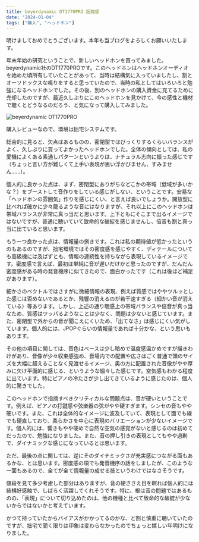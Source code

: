 ```yaml
---
title: beyerdynamic DT1770PRO 超雑感
date: "2024-01-04"
tags: ["購入", "ヘッドホン"]
---
```


明けましておめでとうございます。本年も当ブログをよろしくお願いいたします。

年末年始の研究ということで、新しいヘッドホンを買ってみました。beyerdynamic社のDT1770PROです。このヘッドホンはヘッドホンオーディオを始めた頃所有していたことがあって、当時は結構気に入っていましたし、割とオーソドックスな鳴りをすると思っていたので、当時の私としてはいろいろと勉強になるヘッドホンでした。その後、別のヘッドホンの購入資金に充てるために売却したのですが、最近久しぶりにこのヘッドホンを見かけて、今の感性と機材で聴くとどうなるのだろう、と気になって購入してみました。

![beyerdynamic DT1770PRO](/images/posts/20240104_dt1770pro.jpg)

購入レビューなので、環境は拙宅システムです。

総合的に見ると、欠点はあるものの、密閉型ではびっくりするくらいバランスがよく、久しぶりに買ってよかったヘッドホンでした。全体の傾向としては、私の愛機によくある素通しパターンというよりは、ナチュラル志向に振った感じです（ちょっと言い方が難しくて上手い表現が思い浮かびません、すみません……）。

個人的に良かった点は、まず、密閉型にありがちなどこかの帯域（低域が多いかな？）をブーストして音作りをしている感じがしない、ということです。安易な「ヘッドホンの雰囲気」作りを感じにくい、と言えば良いでしょうか。開放型に比べれば確かに少々籠るような音にはなりますが、それ以上にこのヘッドホンは帯域バランスが非常に真っ当だと思います。上下ともにそこまで出るイメージではないですが、普通に聴いていて致命的な破綻を感じませんし、倍音も割と真っ当に出ていると思います。

もう一つ良かった点は、情報量の捌きです。これは私の期待値が低かったというのもあるのですが、拙宅環境ではその密度感を感じやすく、ディテールについても高級機には及ばずとも、情報の連続性を持ちながら表現しているイメージです。密度感で言えば、最初は単純に音が遅いだけかと思ったのですが、だんだん密度感がある時の発音機序に似てきたので、面白かったです（これは後ほど補足があります）。

細かさのベクトルではさすがに微細情報の表現、例えば質感ではややツルッとした感じは否めないであるとか、残響の消えるのが若干速すぎる（細かい音が消えている）等あります。しかし、上述の通り聴感上の帯域バランスや倍音が真っ当なため、質感はツッパるようなことは少なく、問題は少ないと感じています。また、密閉型で外からの音が聞こえにくいため、「出てなさ」は感じにくい気がしています。個人的には、JPOPぐらいの情報量であれば十分かな、という思いもあります。

その他の項目に関しては、音色はベースは少し暗めで温度感温かめですが描きわけがあり、音像が少々収束感強め、音場内での配置や広さはごく普通で頭のサイズを大幅に超えることなく見渡せるイメージ、奥の方に配置された音像がやや厚みに欠け平面的に感じる、というような細々した感じです。空気感もわかる程度に出ています。特にピアノの冷たさが少し出てきているように感じたのは、個人的に驚きでした。

このヘッドホンで指摘すべきクリティカルな問題点は、音が硬いということです。例えば、ピアノの打鍵感や弦楽器の弦がやや硬すぎます。シンセの音もやや硬いです。また、これは全体的なイメージに波及していて、表現として面でも線でも硬直しており、柔らかさを中心に表現のバリエーションが少ないイメージです。個人的には、響きもやや硬めで自然な空気の感覚がないと感じるのは初めてだったので、勉強になりました。また、音の押し引きの表現としてもやや過剰で、ダイナミックな感じになっているとは思います。

ただ、最後の点に関しては、逆にそのダイナミックさが充実感につながる面もあるかな、とは思います。密度感の項でも発音機序の話をしましたが、このような一面もあるので、全てが全て情報量の成せる技というわけではなさそうです。

値段を見て多少考慮した部分はありますが、音の硬ささえ目を瞑れば個人的には結構好感触で、しばらく活躍してくれそうです。特に、根は音の問題ではあるものの、「表現」について切り込めたのは、他の機種と比べて致命的な破綻が少ないからではないかと考えています。

かつて持っていたからバイアスがかかってるのかな、と割と慎重に聴いていたのですが、拙宅で聞く限りは印象は変わらなかったのでちょっと嬉しい年明けになりました。
